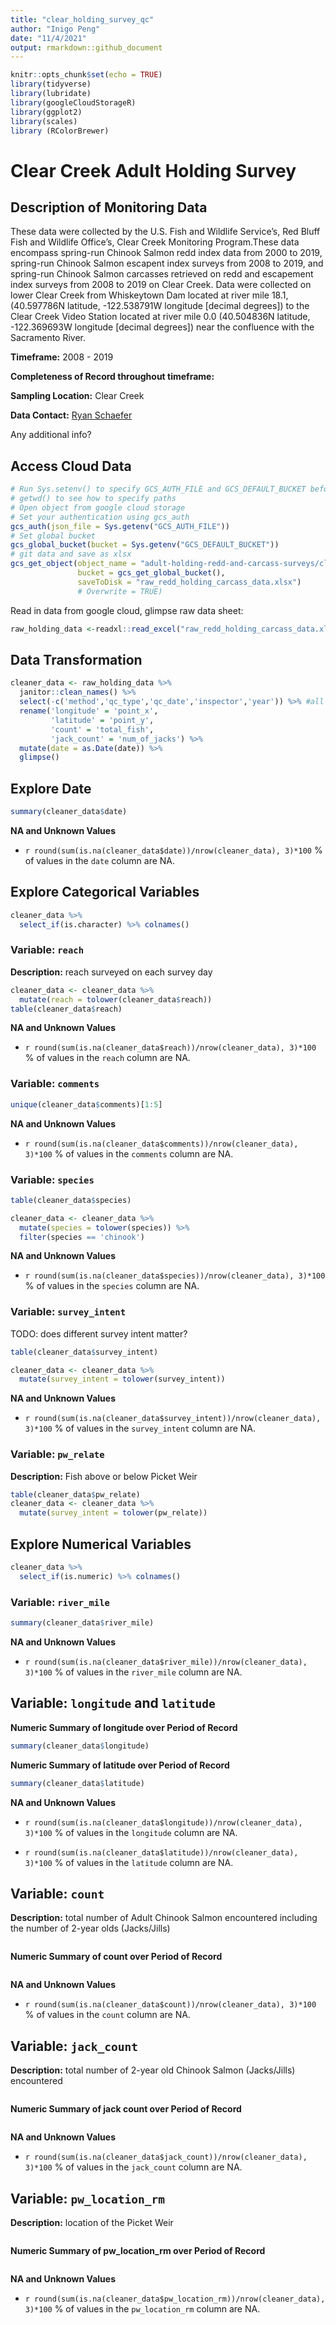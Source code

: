 ```yaml
---
title: "clear_holding_survey_qc"
author: "Inigo Peng"
date: "11/4/2021"
output: rmarkdown::github_document
---
```


```r
knitr::opts_chunk$set(echo = TRUE)
library(tidyverse)
library(lubridate)
library(googleCloudStorageR)
library(ggplot2)
library(scales)
library (RColorBrewer)
```


# Clear Creek Adult Holding Survey 

## Description of Monitoring Data

These data were collected by the U.S. Fish and Wildlife Service's, Red Bluff Fish and Wildlife Office's, Clear Creek Monitoring Program.These data encompass spring-run Chinook Salmon redd index data from 2000 to 2019, spring-run Chinook Salmon escapent index surveys from 2008 to 2019, and spring-run Chinook Salmon carcasses retrieved on redd and escapement index surveys from 2008 to 2019 on Clear Creek. Data were collected on lower Clear Creek from Whiskeytown Dam located at river mile 18.1, (40.597786N latitude, -122.538791W longitude [decimal degrees]) to the Clear Creek Video Station located at river mile 0.0 (40.504836N latitude, -122.369693W longitude [decimal degrees]) near the confluence with the Sacramento River.						


**Timeframe:** 2008 - 2019

**Completeness of Record throughout timeframe:** 

**Sampling Location:** Clear Creek 

**Data Contact:** [Ryan Schaefer](mailto:ryan_a_schaefer@fws.gov)

Any additional info?

## Access Cloud Data

```r
# Run Sys.setenv() to specify GCS_AUTH_FILE and GCS_DEFAULT_BUCKET before running 
# getwd() to see how to specify paths 
# Open object from google cloud storage
# Set your authentication using gcs_auth
gcs_auth(json_file = Sys.getenv("GCS_AUTH_FILE"))
# Set global bucket 
gcs_global_bucket(bucket = Sys.getenv("GCS_DEFAULT_BUCKET"))
# git data and save as xlsx
gcs_get_object(object_name = "adult-holding-redd-and-carcass-surveys/clear-creek/data-raw/FlowWest SCS JPE Data Request_Clear Creek.xlsx",
               bucket = gcs_get_global_bucket(),
               saveToDisk = "raw_redd_holding_carcass_data.xlsx")
               # Overwrite = TRUE)
```

Read in data from google cloud, glimpse raw data sheet: 

```r
 
raw_holding_data <-readxl::read_excel("raw_redd_holding_carcass_data.xlsx", sheet = "Live") %>% glimpse()
```
## Data Transformation

```r
cleaner_data <- raw_holding_data %>% 
  janitor::clean_names() %>% 
  select(-c('method','qc_type','qc_date','inspector','year')) %>% #all method is snorkel, year could be extracted from date, 
  rename('longitude' = 'point_x',
         'latitude' = 'point_y',
         'count' = 'total_fish',
         'jack_count' = 'num_of_jacks') %>% 
  mutate(date = as.Date(date)) %>% 
  glimpse()
```
## Explore Date
```r
summary(cleaner_data$date)
```

**NA and Unknown Values**  

*  `r round(sum(is.na(cleaner_data$date))/nrow(cleaner_data), 3)*100` % of values in the `date` column are NA.

## Explore Categorical Variables

```r
cleaner_data %>% 
  select_if(is.character) %>% colnames()
```

### Variable: `reach`

**Description:** reach surveyed on each survey day

```r
cleaner_data <- cleaner_data %>% 
  mutate(reach = tolower(cleaner_data$reach))
table(cleaner_data$reach)
```

**NA and Unknown Values**  

*  `r round(sum(is.na(cleaner_data$reach))/nrow(cleaner_data), 3)*100` % of values in the `reach` column are NA.

### Variable: `comments`

```r
unique(cleaner_data$comments)[1:5]
```

**NA and Unknown Values**  

*  `r round(sum(is.na(cleaner_data$comments))/nrow(cleaner_data), 3)*100` % of values in the `comments` column are NA.

### Variable: `species`


```r
table(cleaner_data$species)

cleaner_data <- cleaner_data %>% 
  mutate(species = tolower(species)) %>% 
  filter(species == 'chinook') 
```

**NA and Unknown Values**  

*  `r round(sum(is.na(cleaner_data$species))/nrow(cleaner_data), 3)*100` % of values in the `species` column are NA.

### Variable: `survey_intent`

TODO: does different survey intent matter?

```r
table(cleaner_data$survey_intent)

cleaner_data <- cleaner_data %>% 
  mutate(survey_intent = tolower(survey_intent))
```

**NA and Unknown Values**  

*  `r round(sum(is.na(cleaner_data$survey_intent))/nrow(cleaner_data), 3)*100` % of values in the `survey_intent` column are NA.

### Variable: `pw_relate`

**Description:** Fish above or below Picket Weir

```r
table(cleaner_data$pw_relate)
cleaner_data <- cleaner_data %>% 
  mutate(survey_intent = tolower(pw_relate))
```

## Explore Numerical Variables

```r
cleaner_data %>% 
  select_if(is.numeric) %>% colnames()
```
### Variable: `river_mile`

```r
summary(cleaner_data$river_mile)
```

**NA and Unknown Values**  

*  `r round(sum(is.na(cleaner_data$river_mile))/nrow(cleaner_data), 3)*100` % of values in the `river_mile` column are NA.


## Variable: `longitude` and `latitude`

**Numeric Summary of longitude over Period of Record**
```r
summary(cleaner_data$longitude)
```
**Numeric Summary of latitude over Period of Record**

```r
summary(cleaner_data$latitude)
```
**NA and Unknown Values**  

*  `r round(sum(is.na(cleaner_data$longitude))/nrow(cleaner_data), 3)*100` % of values in the `longitude` column are NA.

*  `r round(sum(is.na(cleaner_data$latitude))/nrow(cleaner_data), 3)*100` % of values in the `latitude` column are NA.


## Variable: `count`

**Description:** total number of Adult Chinook Salmon encountered including the number of 2-year olds (Jacks/Jills) 

```r

```

**Numeric Summary of count over Period of Record**
```r
```

**NA and Unknown Values**  

*  `r round(sum(is.na(cleaner_data$count))/nrow(cleaner_data), 3)*100` % of values in the `count` column are NA.


## Variable: `jack_count`

**Description:** total number of 2-year old Chinook Salmon (Jacks/Jills) encountered

```r
```

**Numeric Summary of jack count over Period of Record**
```r
```

**NA and Unknown Values**  

*  `r round(sum(is.na(cleaner_data$jack_count))/nrow(cleaner_data), 3)*100` % of values in the `jack_count` column are NA.


## Variable: `pw_location_rm`

**Description:** location of the Picket Weir

```r
```

**Numeric Summary of pw_location_rm over Period of Record**
```r
```

**NA and Unknown Values**  

*  `r round(sum(is.na(cleaner_data$pw_location_rm))/nrow(cleaner_data), 3)*100` % of values in the `pw_location_rm` column are NA.